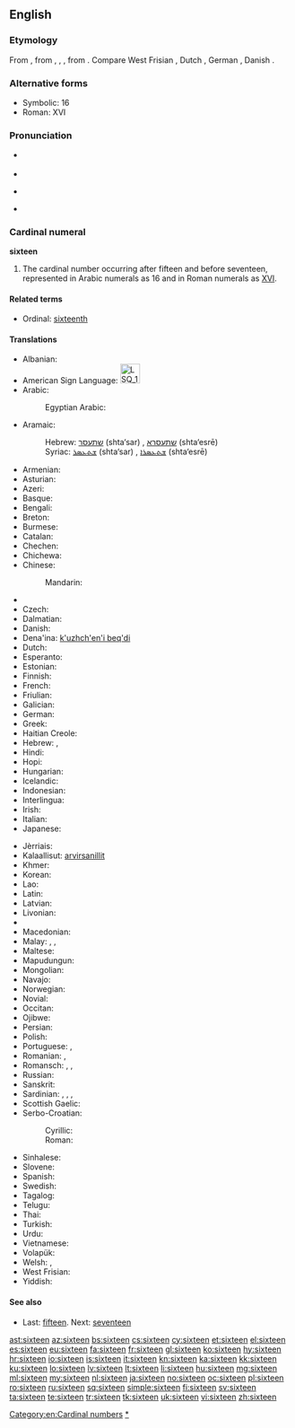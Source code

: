 ==English==

===Etymology===
From {{etyl|enm}}, from {{etyl|ang}} {{term|siextiene|siextīene|lang=ang}}, {{term|sixtene|sixtēne|lang=ang}}, {{term|sixtyne|lang=ang}}, from {{etyl|gem-pro|en}} {{recons|sehstehun|lang=gem-pro}}. Compare West Frisian {{term|sechstjin|lang=fy}}, Dutch {{term|zestien|lang=nl}}, German {{term|sechzehn|lang=de}}, Danish {{term|seksten|lang=da}}.

===Alternative forms===
* Symbolic: 16
* Roman: XVI

===Pronunciation===
* {{qualifier|next word stressed near the first syllable}}
*: {{a|UK|US}} {{IPA|/ˈsɪks.tiːn/}}
* {{audio|en-us-sixteen.ogg|Audio (US)}}
* {{qualifier|next word stressed after the first syllable}}
*: {{a|UK|US}} {{IPA|/ˌsɪksˈtiːn/}}
* {{rhymes|iːn}}

===Cardinal numeral===
'''sixteen'''

# The cardinal number occurring after fifteen and before seventeen, represented in Arabic numerals as 16 and in Roman numerals as [[XVI]].

====Related terms====
* Ordinal: [[sixteenth]]

====Translations====
{{trans-top|cardinal number 16}}
* Albanian: {{t-|sq|gjashtëmbëdhjetë}}
* American Sign Language: [[Image:LSQ 16.jpg|35px]]
* Arabic: {{t-|ar|ستة عشر|alt=سِتَّةَ عَشَرَ|tr=sittata 3ashara}}
*: Egyptian Arabic: {{tø|arz|ستاشر|tr=sittaashar|sc=Arab}}
* Aramaic:
*: Hebrew: [[שתעסר]] (shta‘sar) {{m}}, [[שתעסרא]] (shta‘esrē) {{f}}
*: Syriac: [[ܫܬܥܣܪ]] (shta‘sar) {{m}}, [[ܫܬܥܣܪܐ]] (shta‘esrē) {{f}}
* Armenian: {{t+|hy|տասնվեց|tr=tasnvec'}}
* Asturian: {{t+|ast|dieciséis}}
* Azeri: {{t+|az|on altı}}
* Basque: {{t+|eu|hamasei}}
* Bengali: {{t-|bn|সোলো|tr=sholo}}
* Breton: {{t+|br|c'hwezek}}
* Burmese: {{t-|my|ဆယ့်ခြောက်|tr=hsè.chauk|sc=Mymr}}
* Catalan: {{t+|ca|setze}}
* Chechen: {{tø|ce|ялхитта|tr=yalxitta}}
* Chichewa: {{tø|ny|khumi n'zisanu n'chimodzi}}
* Chinese:
*: Mandarin: {{t|cmn|十六|tr=shíliù}}
* {{trreq|crh}}
* Czech: {{t+|cs|šestnáct}}
* Dalmatian: {{tø|dlm|setco}}
* Danish: {{t+|da|seksten}}
* Dena'ina: [[k'uzhch'en'i beq'di]]
* Dutch: {{t+|nl|zestien|f}}
* Esperanto: {{t-|eo|dek ses}}
* Estonian: {{t+|et|kuusteist}}
* Finnish: {{t+|fi|kuusitoista}}
* French: {{t+|fr|seize}}
* Friulian: {{tø|fur|sedis}}
* Galician: {{t+|gl|dezaseis}}
* German: {{t+|de|sechzehn}}
* Greek: {{t+|el|δεκαέξι|tr=dekaéxi}}
* Haitian Creole: {{tø|ht|sèz}}
* Hebrew: {{t-|he|שש עשרה|alt=שֵׁשׁ־עֶשְׂרֵה|tr=shesh esre|f}} {{qualifier|used in counting}}, {{t-|he|ששה עשר|alt=שִׁשָּׁה־עָשָׂר|tr=shisha asar|m}}
* Hindi: {{t+|hi|सोलह|tr=solah}}
* Hopi: {{tø|hop|pakwt niikyang navay siikya’ta}}
* Hungarian: {{t+|hu|tizenhat}}
* Icelandic: {{t+|is|sextán}}
* Indonesian: {{t+|id|enam belas}}
* Interlingua: {{t-|ia|dece-sex}}
* Irish: {{t+|ga|sé déag}}
* Italian: {{t+|it|sedici|m}}
* Japanese: {{t+|ja|十六|tr=じゅうろく, jū-roku}}
{{trans-mid}}
* Jèrriais: {{tø|roa-jer|seize}}
* Kalaallisut: [[arvirsanillit]]
* Khmer: {{t-|km|ដប់ប្រាំមួយ|tr=dop pram muoy}}
* Korean: {{t+|ko|열여섯|tr=yeolyeoseot}}
* Lao: {{t-|lo|ເລກສິບຫົກ|sc=Laoo}}
* Latin: {{t+|la|sedecim|alt=sēdecim}}
* Latvian: {{t+|lv|sešpadsmit}}
* Livonian: {{tø|liv|kūžtuoistõn}}
* {{trreq|lb}}
* Macedonian: {{t-|mk|шеснаесет|tr=šesnáeset}}
* Malay: {{t-|ms|enam belas}}, {{t-|ms|sepuluh enam}}, {{t-|ms|satu puluh enam}}
* Maltese: {{t-|mt|sittax}}
* Mapudungun: {{tø|arn|marikayu}}
* Mongolian: {{t-|mn|арван зургаа‎|sc=Cyrl}}
* Navajo: {{tø|nv|hastą́ʼáadah}}
* Norwegian: {{t+|no|seksten}}
* Novial: {{tø|nov|dek-six}}
* Occitan: {{t+|oc|setze}}
* Ojibwe: {{tø|oj|ashi-ingodwaaswi}}
* Persian: {{t+|fa|شانزده|tr=šânzdah}}
* Polish: {{t+|pl|szesnaście}}
* Portuguese: {{t+|pt|dezasseis}}, {{t+|pt|dezesseis}}
* Romanian: {{t+|ro|șaisprezece}}, {{t-|ro|șaișpe}} {{qualifier|informal}}
* Romansch: {{t-|rm|sedesch}}, {{t-|rm|sedisch}}, {{t-|rm|saidesch}}
* Russian: {{t+|ru|шестнадцать|tr=šestnádtsat’}}
* Sanskrit: {{t-|sa|सोस्दषन्|tr=sódashan}}
* Sardinian: {{t-|sc|sedichi}}, {{t-|sc|seghi}}, {{t-|sc|segi}}, {{t-|sc|seighi}}
* Scottish Gaelic: {{t-|gd|sia}} {{t-|gd|deug}}
* Serbo-Croatian:
*: Cyrillic: {{t-|sh|шеснаест}}
*: Roman: {{t-|sh|šesnaest}}
* Sinhalese: {{t-|si|දහසය|tr=dhahasaya}}
* Slovene: {{t+|sl|šestnajst}}
* Spanish: {{t+|es|dieciséis|m}}
* Swedish: {{t+|sv|sexton}}
* Tagalog: {{t-|tl|labing-anim}}
* Telugu: {{t+|te|పదహారు}}
* Thai: {{t-|th|สิบหก|sc=Thai}}
* Turkish: {{t+|tr|on altı}}
* Urdu: {{t-|ur|سولہ|tr=solah}}
* Vietnamese: {{t-|vi|mười sáu}}
* Volapük: {{t-|vo|degmäl}}
* Welsh: {{t+|cy|un ar bymtheg}} {{qualifier|vigesimal, traditional}}, {{t+|cy|un deg chwech}} {{qualifier|decimal}}
* West Frisian: {{t+|fy|sechstjin}}
* Yiddish: {{t|yi|זעכצן|tr=zekhtsn|sc=Hebr}}
{{trans-bottom}}

====See also====
* Last: [[fifteen]]. Next: [[seventeen]]

[[Category:en:Cardinal numbers]]
[[Category:en:Sixteen|*]]

[[ast:sixteen]]
[[az:sixteen]]
[[bs:sixteen]]
[[cs:sixteen]]
[[cy:sixteen]]
[[et:sixteen]]
[[el:sixteen]]
[[es:sixteen]]
[[eu:sixteen]]
[[fa:sixteen]]
[[fr:sixteen]]
[[gl:sixteen]]
[[ko:sixteen]]
[[hy:sixteen]]
[[hr:sixteen]]
[[io:sixteen]]
[[is:sixteen]]
[[it:sixteen]]
[[kn:sixteen]]
[[ka:sixteen]]
[[kk:sixteen]]
[[ku:sixteen]]
[[lo:sixteen]]
[[lv:sixteen]]
[[lt:sixteen]]
[[li:sixteen]]
[[hu:sixteen]]
[[mg:sixteen]]
[[ml:sixteen]]
[[my:sixteen]]
[[nl:sixteen]]
[[ja:sixteen]]
[[no:sixteen]]
[[oc:sixteen]]
[[pl:sixteen]]
[[ro:sixteen]]
[[ru:sixteen]]
[[sq:sixteen]]
[[simple:sixteen]]
[[fi:sixteen]]
[[sv:sixteen]]
[[ta:sixteen]]
[[te:sixteen]]
[[tr:sixteen]]
[[tk:sixteen]]
[[uk:sixteen]]
[[vi:sixteen]]
[[zh:sixteen]]